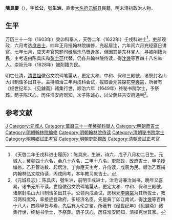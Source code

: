 '''陳具慶'''（{{bd|？||1649年||}}），字'''长公'''，號'''生洲'''，直隶[[大名府|大名府]][[元城县|元城县]]民籍，明末清初政治人物。

==生平==
万历三十一年（1603年）癸卯科舉人，天啓二年（1622年）壬戌科进士<ref>《天啓二年壬戌科进士履历》：陈具庆，生洲，诗六，戊子八月初二日生。元城人，癸卯四十六名，会八十六名，二甲十八名。吏部政，改庶吉士，甲子授编修，乙丑管诰敕、起居注，丁卯應天主考，升侍读，戊辰为民。顺治乙酉補内翰林弘文院侍读，丙戌同考，本年教习庶吉士。</ref>，吏部观政，六月考选[[庶吉士|庶吉士]]，四年正月授翰林院编修，充起居注，六年闰六月充经筵日讲官。七年七月，应天考官原题司经局洗马[[贺逢圣|贺逢圣]]，但因其是东林党人，寻被削籍为民，主考遂由陈具庆和[[张士范|张士范]]代替，仍各升翰林院侍读，得[[沈幾|沈幾]]等百四十八名举人。崇祯元年（1628年）被削籍为民。

明亡仕清，[[清世祖|清世祖]]徵召文院珥笔扈从，更定太和、中和、保和三殿號，诸祭封名山大川制诰多出其手。主持顺治三年丙戌科会试，拔取会元兼探花[[李奭棠|李奭棠]]，所著有《经世纪年》、《见鐻斋》诸集行世，顺治六年（1649年）终秘书院学士，予祭葬。荫子陈沃心，历任淮安府同知，次子陈诚心，以父荫任吉安府通判<ref>《元城县志》：陈具庆，號生洲，前明壬戌进士，治毛诗兼治尚书，晚年又喜易，诸书无所不读。世祖徵召文院珥笔扈从，更定太和、中和、保和三殿號，诸祭封名山大川制诰多出其手。公领丙戌会试，房榜元[[李奭棠|李奭棠]]为其所拔士，教习两科庶常，率接迹登政府，多经济名臣。先是典丁卯江南试，得[[沈幾|沈幾]]等百四十八人，四鼎甲皆与焉，先后有人伦之鉴。所著有《经世纪年》《见鐻斋》诸集行世，终秘书学士，予祭葬。荫子沃心，历任淮安同知，清操克世其家。</ref>。

==参考文献==
{{reflist}}

{{天啓二年壬戌科殿試金榜}}

{{Authority control}}

{{DEFAULTSORT:}}
[[Category:陈姓|J]]
[[Category:元城人|Category:元城人]]
[[Category:萬曆三十一年癸卯科舉人|Category:萬曆三十一年癸卯科舉人]]
[[Category:明朝庶吉士|Category:明朝庶吉士]]
[[Category:明朝翰林院编修|Category:明朝翰林院编修]]
[[Category:明朝翰林院侍读|Category:明朝翰林院侍读]]
[[Category:清朝秘书院学士|Category:清朝秘书院学士]]
[[Category:明朝鄉試正考官|Category:明朝鄉試正考官]]
[[Category:明朝吏部觀政|Category:明朝吏部觀政]]
[[Category:清朝會試正考官|Category:清朝會試正考官]]


{{明朝官员小作品}}